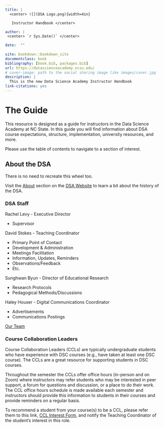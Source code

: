 ```yaml
--- 
title: |
  <center> ![](DSA Logo.png){width=4in} 

   Instructor Handbook </center>

author: |
 <center> `r Sys.Date()` </center>

date:  ""
  
site: bookdown::bookdown_site
documentclass: book
bibliography: [book.bib, packages.bib]
url: https://datascienceacademy.ncsu.edu/
# cover-image: path to the social sharing image like images/cover.jpg
description: |
  This is the new Data Science Academy Instructor Handbook
link-citations: yes
---
```


# The Guide

This resource is designed as a guide for instructors in the Data Science Academy at NC State. In this guide you will find information about DSA course expectations, structure, implementation, university resources, and more.

Please use the table of contents to navigate to a section of interest.

## About the DSA

There is no need to recreate this wheel too.

Visit the [About](https://datascienceacademy.ncsu.edu/about/) section on the [DSA Website](https://datascienceacademy.ncsu.edu/) to learn a bit about the history of the DSA.

### DSA Staff

Rachel Levy - Executive Director

 - Supervisor

David Stokes - Teaching Coordinator

 - Primary Point of Contact
 - Development & Administration
 - Meetings Facilitation
 - Information, Updates, Reminders
 - Observations/Feedback
 - Etc.

Sunghwan Byun - Director of Educational Research

 - Research Protocols
 - Pedagogical Methods/Discussions

Haley Houser - Digital Communications Coordinator

 - Advertisements
 - Communications Postings

[Our Team](https://datascienceacademy.ncsu.edu/about/our-team/)

### Course Collaboration Leaders

Course Collaboration Leaders (CCLs) are typically undergraduate students who have experience with DSC courses (e.g., have taken at least one DSC course). The CCLs are a great resource for supporting students in DSC courses. 

Throughout the semester the CCLs offer office hours (in-person and on Zoom) where instructors may refer students who may be interested in peer support, a forum for questions and discussion, or a place to do their work. The CCL office hours schedule is made available each semester and instructors should provide this information to students in their courses and provide reminders on a regular basis.

To recommend a student from your course(s) to be a CCL, please refer them to this link, [CCL Interest Form](https://docs.google.com/forms/d/e/1FAIpQLSfl-K8qOfUTh77ahkh_RsTb-dJI8GhbmR0_bUkp7SuJ_tCJTA/viewform), and notify the Teaching Coordinator of the student's interest in this role.





